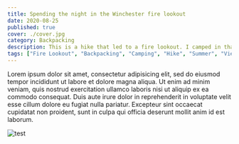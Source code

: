 ```yaml
---
title: Spending the night in the Winchester fire lookout
date: 2020-08-25
published: true
cover: ./cover.jpg
category: Backpacking
description: This is a hike that led to a fire lookout. I camped in that fire lookout. It's cool.
tags: ["Fire Lookout", "Backpacking", "Camping", "Hike", "Summer", "View", "Wildflowers", "Peak", "Mountains", "Cascades", "Washington"]
---
```


Lorem ipsum dolor sit amet, consectetur adipisicing elit, sed do eiusmod tempor incididunt ut labore et dolore magna aliqua. Ut enim ad minim veniam, quis nostrud exercitation ullamco laboris nisi ut aliquip ex ea commodo consequat. Duis aute irure dolor in reprehenderit in voluptate velit esse cillum dolore eu fugiat nulla pariatur. Excepteur sint occaecat cupidatat non proident, sunt in culpa qui officia deserunt mollit anim id est laborum.

![test](./img/peak.jpg)
